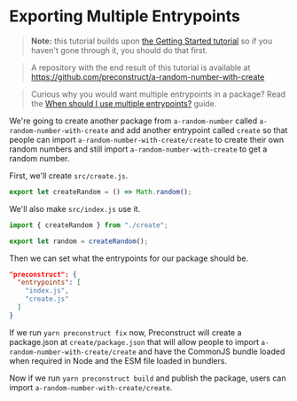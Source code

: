 # Exporting Multiple Entrypoints

> **Note:** this tutorial builds upon [the Getting Started tutorial](/tutorials) so if you haven't gone through it, you should do that first.

> A repository with the end result of this tutorial is available at https://github.com/preconstruct/a-random-number-with-create

> Curious why you would want multiple entrypoints in a package? Read the [When should I use multiple entrypoints?](/guides/when-should-i-use-multiple-entrypoints) guide.

We're going to create another package from `a-random-number` called `a-random-number-with-create` and add another entrypoint called `create` so that people can import `a-random-number-with-create/create` to create their own random numbers and still import `a-random-number-with-create` to get a random number.

First, we'll create `src/create.js`.

```jsx
export let createRandom = () => Math.random();
```

We'll also make `src/index.js` use it.

```jsx
import { createRandom } from "./create";

export let random = createRandom();
```

Then we can set what the entrypoints for our package should be.

```json
"preconstruct": {
  "entrypoints": [
    "index.js",
    "create.js"
  ]
}
```

If we run `yarn preconstruct fix` now, Preconstruct will create a package.json at `create/package.json` that will allow people to import `a-random-number-with-create/create` and have the CommonJS bundle loaded when required in Node and the ESM file loaded in bundlers.

Now if we run `yarn preconstruct build` and publish the package, users can import `a-random-number-with-create/create`.
